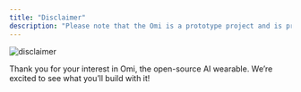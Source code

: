 ```yaml
---
title: "Disclaimer"
description: "Please note that the Omi is a prototype project and is provided “as is”, without warranty of any kind. Use of the device should comply with all local laws and regulations concerning privacy and data protection."
---
```


![disclaimer](/images/docs/info/images/disclaimer.png)

Thank you for your interest in Omi, the open-source AI wearable. We’re excited to see what you’ll build with it!
